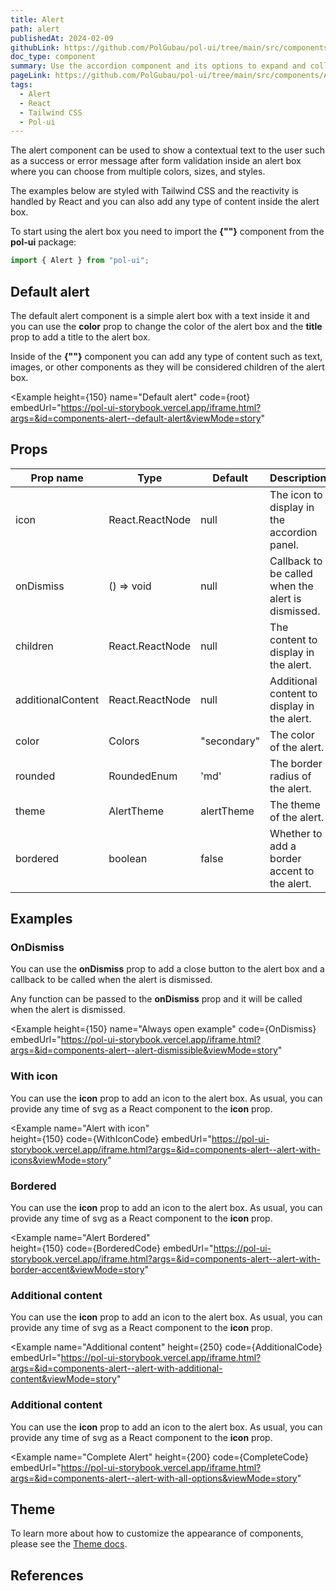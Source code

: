 ```yaml
---
title: Alert
path: alert
publishedAt: 2024-02-09
githubLink: https://github.com/PolGubau/pol-ui/tree/main/src/components/Alert
doc_type: component
summary: Use the accordion component and its options to expand and collapse the content inside each panel based on state reactivity from React and Tailwind CSS
pageLink: https://github.com/PolGubau/pol-ui/tree/main/src/components/Alert
tags:
  - Alert
  - React
  - Tailwind CSS
  - Pol-ui
---
```









The alert component can be used to show a contextual text to the user such as a success or error message after form validation inside an alert box where you can choose from multiple colors, sizes, and styles.

The examples below are styled with Tailwind CSS and the reactivity is handled by React and you can also add any type of content inside the alert box.

To start using the alert box you need to import the **{"<Alert>"}** component from the **pol-ui** package:

```jsx
import { Alert } from "pol-ui";
```

## Default alert

The default alert component is a simple alert box with a text inside it and you can use the **color** prop to change the color of the alert box and the **title** prop to add a title to the alert box.

Inside of the **{"<Alert>"}** component you can add any type of content such as text, images, or other components as they will be considered children of the alert box.

<Example
  height={150}
name="Default alert"
code={root}
embedUrl="https://pol-ui-storybook.vercel.app/iframe.html?args=&id=components-alert--default-alert&viewMode=story"

>

  <RootCode />
</Example>

## Props

| Prop name         | Type            | Default     | Description                                        |
| ----------------- | --------------- | ----------- | -------------------------------------------------- |
| icon              | React.ReactNode | null        | The icon to display in the accordion panel.        |
| onDismiss         | () => void      | null        | Callback to be called when the alert is dismissed. |
| children          | React.ReactNode | null        | The content to display in the alert.               |
| additionalContent | React.ReactNode | null        | Additional content to display in the alert.        |
| color             | Colors          | "secondary" | The color of the alert.                            |
| rounded           | RoundedEnum     | 'md'        | The border radius of the alert.                    |
| theme             | AlertTheme      | alertTheme  | The theme of the alert.                            |
| bordered          | boolean         | false       | Whether to add a border accent to the alert.       |

## Examples

### OnDismiss

You can use the **onDismiss** prop to add a close button to the alert box and a callback to be called when the alert is dismissed.

Any function can be passed to the **onDismiss** prop and it will be called when the alert is dismissed.

<Example
  height={150}
  name="Always open example"
  code={OnDismiss}
  embedUrl="https://pol-ui-storybook.vercel.app/iframe.html?args=&id=components-alert--alert-dismissible&viewMode=story"
>
  <OnDismissCode />
</Example>

### With icon

You can use the **icon** prop to add an icon to the alert box.
As usual, you can provide any time of svg as a React component to the **icon** prop.

<Example
  name="Alert with icon"   
  height={150}
code={WithIconCode}
embedUrl="https://pol-ui-storybook.vercel.app/iframe.html?args=&id=components-alert--alert-with-icons&viewMode=story"

>

  <WithIcon />
</Example>

### Bordered

You can use the **icon** prop to add an icon to the alert box.
As usual, you can provide any time of svg as a React component to the **icon** prop.

<Example
  name="Alert Bordered"   
  height={150}
code={BorderedCode}
embedUrl="https://pol-ui-storybook.vercel.app/iframe.html?args=&id=components-alert--alert-with-border-accent&viewMode=story"
>

  <Bordered />
</Example>

### Additional content

You can use the **icon** prop to add an icon to the alert box.
As usual, you can provide any time of svg as a React component to the **icon** prop.

<Example
  name="Additional content" 
  height={250}
code={AdditionalCode}
embedUrl="https://pol-ui-storybook.vercel.app/iframe.html?args=&id=components-alert--alert-with-additional-content&viewMode=story"
>

  <Additional />
</Example>

### Additional content

You can use the **icon** prop to add an icon to the alert box.
As usual, you can provide any time of svg as a React component to the **icon** prop.

<Example
  name="Complete Alert"
  height={200}
code={CompleteCode}
embedUrl="https://pol-ui-storybook.vercel.app/iframe.html?args=&id=components-alert--alert-with-all-options&viewMode=story"
>

  <Complete />
</Example>

## Theme

To learn more about how to customize the appearance of components, please see the [Theme docs](/docs/theming).

<Theme />

## References

